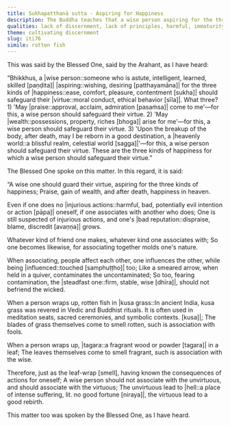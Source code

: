 ```yaml
---
title: Sukhapatthanā sutta - Aspiring for Happiness
description: The Buddha teaches that a wise person aspiring for the three kinds of happiness - of 1) praise, 2) wealth, and 3) good rebirth - should safeguard their virtue.
qualities: lack of discernment, lack of principles, harmful, immaturity, ethical conduct
theme: cultivating discernment
slug: iti76
simile: rotten fish
---
```


This was said by the Blessed One, said by the Arahant, as I have heard:

“Bhikkhus, a |wise person::someone who is astute, intelligent, learned, skilled [paṇḍita]| |aspiring::wishing, desiring [patthayamāna]| for the three kinds of |happiness::ease, comfort, pleasure, contentment [sukha]| should safeguard their |virtue::moral conduct, ethical behavior [sīla]|. What three? 1) 'May |praise::approval, acclaim, admiration [pasaṁsa]| come to me'—for this, a wise person should safeguard their virtue. 2) 'May |wealth::possessions, property, riches [bhoga]| arise for me'—for this, a wise person should safeguard their virtue. 3) 'Upon the breakup of the body, after death, may I be reborn in a good destination, a |heavenly world::a blissful realm, celestial world [sagga]|'—for this, a wise person should safeguard their virtue. These are the three kinds of happiness for which a wise person should safeguard their virtue.”

The Blessed One spoke on this matter. In this regard, it is said:

“A wise one should guard their virtue,
aspiring for the three kinds of happiness;
Praise, gain of wealth,
and after death, happiness in heaven.

Even if one does no |injurious actions::harmful, bad, potentially evil intention or action [pāpa]| oneself,
if one associates with another who does;
One is still suspected of injurious actions,
and one's |bad reputation::dispraise, blame, discredit [avaṇṇa]| grows.

Whatever kind of friend one makes,
whatever kind one associates with;
So one becomes likewise,
for associating together molds one's nature.

When associating, people affect each other,
one influences the other, while being |influenced::touched [samphuṭṭho]| too;
Like a smeared arrow, when held in a quiver,
contaminates the uncontaminated;
So too, fearing contamination, the |steadfast one::firm, stable, wise [dhīra]|,
should not befriend the wicked.

When a person wraps up,
rotten fish in |kusa grass::In ancient India, kusa grass was revered in Vedic and Buddhist rituals. It is often used in meditation seats, sacred ceremonies, and symbolic contexts. [kusa]|;
The blades of grass themselves come to smell rotten,
such is association with fools.

When a person wraps up,
|tagara::a fragrant wood or powder [tagara]| in a leaf;
The leaves themselves come to smell fragrant,
such is association with the wise.

Therefore, just as the leaf-wrap [smell],
having known the consequences of actions for oneself;
A wise person should not associate with the unvirtuous,
and should associate with the virtuous;
The unvirtuous lead to |hell::a place of intense suffering, lit. no good fortune [niraya]|,
the virtuous lead to a good rebirth.

This matter too was spoken by the Blessed One, as I have heard.